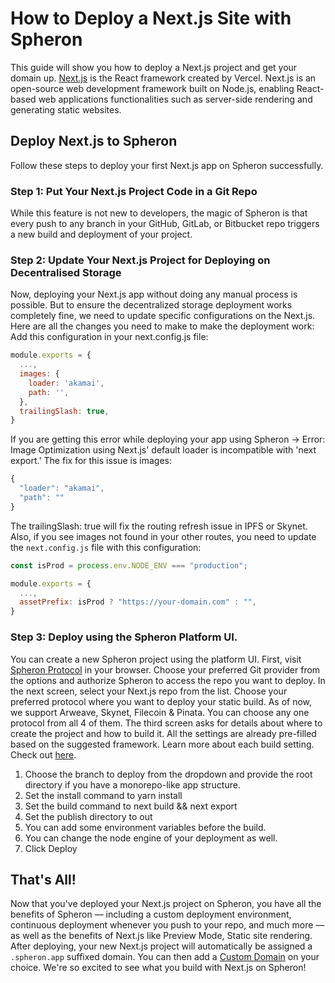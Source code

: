
# How to Deploy a Next.js Site with Spheron

This guide will show you how to deploy a Next.js project and get your domain up.
[Next.js](https://vercel.com/solutions/nextjs) is the React framework created by Vercel. Next.js is an open-source web development framework built on Node.js, enabling React-based web applications functionalities such as server-side rendering and generating static websites.

## Deploy Next.js to Spheron

Follow these steps to deploy your first Next.js app on Spheron successfully.

### Step 1: Put Your Next.js Project Code in a Git Repo

While this feature is not new to developers, the magic of Spheron is that every push to any branch in your GitHub, GitLab, or Bitbucket repo triggers a new build and deployment of your project.

### Step 2: Update Your Next.js Project for Deploying on Decentralised Storage

Now, deploying your Next.js app without doing any manual process is possible. But to ensure the decentralized storage deployment works completely fine, we need to update specific configurations on the Next.js. Here are all the changes you need to make to make the deployment work:
Add this configuration in your next.config.js file:

```js
module.exports = {
  ...,
  images: {
    loader: 'akamai',
    path: '',
  },
  trailingSlash: true,
}
```

If you are getting this error while deploying your app using Spheron → Error: Image Optimization using Next.js' default loader is incompatible with 'next export.' The fix for this issue is images:

```js
{
  "loader": "akamai",
  "path": ""
}
```

The trailingSlash: true will fix the routing refresh issue in IPFS or Skynet.
Also, if you see images not found in your other routes, you need to update the `next.config.js` file with this configuration:

```js
const isProd = process.env.NODE_ENV === "production";

module.exports = {
  ...,
  assetPrefix: isProd ? "https://your-domain.com" : "",
}
```

### Step 3: Deploy using the Spheron Platform UI.

You can create a new Spheron project using the platform UI. First, visit [Spheron Protocol](https://app.spheron.network/) in your browser.
Choose your preferred Git provider from the options and authorize Spheron to access the repo you want to deploy.
In the next screen, select your Next.js repo from the list.
Choose your preferred protocol where you want to deploy your static build. As of now, we support Arweave, Skynet, Filecoin & Pinata. You can choose any one protocol from all 4 of them.
The third screen asks for details about where to create the project and how to build it. All the settings are already pre-filled based on the suggested framework. Learn more about each build setting. Check out [here](https://docs.spheron.network/deployments/get-started#configuring-the-deployment).

1. Choose the branch to deploy from the dropdown and provide the root directory if you have a monorepo-like app structure.
2. Set the install command to yarn install
3. Set the build command to next build && next export
4. Set the publish directory to out
5. You can add some environment variables before the build.
6. You can change the node engine of your deployment as well.
7. Click Deploy

## That's All!

Now that you've deployed your Next.js project on Spheron, you have all the benefits of Spheron — including a custom deployment environment, continuous deployment whenever you push to your repo, and much more — as well as the benefits of Next.js like Preview Mode, Static site rendering.
After deploying, your new Next.js project will automatically be assigned a `.spheron.app` suffixed domain. You can then add a [Custom Domain](https://docs.spheron.network/domain-and-https/centralized-domain/attach-domain) on your choice.
We're so excited to see what you build with Next.js on Spheron!

<Navigation name="Deploy Next.js App" />
